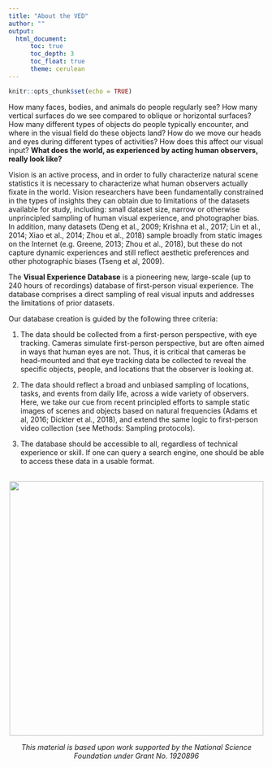 ---
title: "About the VED"
author: ""
output: 
  html_document:
      toc: true
      toc_depth: 3
      toc_float: true
      theme: cerulean
---

```{r setup, include=FALSE}
knitr::opts_chunk$set(echo = TRUE)
```

How many faces, bodies, and animals do people regularly see? How many vertical surfaces do we see compared to oblique or horizontal surfaces? How many different types of objects do people typically encounter, and where in the visual field do these objects land? How do we move our heads and eyes during different types of activities? How does this affect our visual input? **What does the world, as experienced by acting human observers, really look like?**

Vision is an active process, and in order to fully characterize natural scene statistics it is necessary to characterize what human observers actually fixate in the world.  Vision researchers have been fundamentally constrained in the types of insights they can obtain due to limitations of the datasets available for study, including: small dataset size, narrow or otherwise unprincipled sampling of human visual experience, and photographer bias.  In addition, many datasets (Deng et al., 2009; Krishna et al., 2017; Lin et al., 2014; Xiao et al., 2014; Zhou et al., 2018) sample broadly from static images on the Internet (e.g. Greene, 2013; Zhou et al., 2018), but these do not capture dynamic experiences and still reflect aesthetic preferences and other photographic biases (Tseng et al, 2009). 

The **Visual Experience Database** is a pioneering new, large-scale (up to 240 hours of recordings) database of first-person visual experience. The database comprises a direct sampling of real visual inputs and addresses the limitations of prior datasets. 

Our database creation is guided by the following three criteria:  

1. The data should be collected from a first-person perspective, with eye tracking. Cameras simulate first-person perspective, but are often aimed in ways that human eyes are not. Thus, it is critical that cameras be head-mounted and that eye tracking data be collected to reveal the specific objects, people, and locations that the observer is looking at.  

2. The data should reflect a broad and unbiased sampling of locations, tasks, and events from daily life, across a wide variety of observers. Here, we take our cue from recent principled efforts to sample static images of scenes and objects based on natural frequencies (Adams et al, 2016; Dickter et al., 2018), and extend the same logic to first-person video collection (see Methods: Sampling protocols). 

3. The database should be accessible to all, regardless of technical experience or skill. If one can query a search engine, one should be able to access these data in a usable format.
\
\  

<center><img src="C:\Users\Maggie\Desktop\VEDWebsite\VED\cameras.jpg" width="500x">
\

*This material is based upon work supported by the National Science Foundation under Grant No. 1920896*
